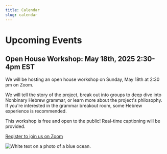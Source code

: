 ```yaml
---
title: Calendar
slug: calendar
---
```

# Upcoming Events

## Open House Workshop: May 18th, 2025 2:30-4pm EST

We will be hosting an open house workshop on Sunday, May 18th at 2:30 pm on Zoom.

We will tell the story of the project, break out into groups to deep dive into Nonbinary Hebrew grammar, or learn more about the project's philosophy. If you're interested in the grammar breakout room, some Hebrew experience is recommended.

This workshop is free and open to the public! Real-time captioning will be provided. 

[Register to join us on Zoom](https://airtable.com/app03wKe5XFYb3LhJ/pagnD1u6nLzg6LYJc/form)

![White text on a photo of a blue ocean.](/img/may-18-flyer-mockup-1-1-.png)
